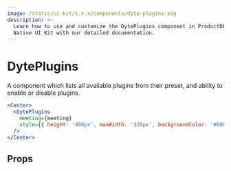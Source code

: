 ```yaml
---
image: /static/ui-kit/1.x.x/components/dyte-plugins.svg
description: >-
  Learn how to use and customize the DytePlugins component in ProductDB's React
  Native UI Kit with our detailed documentation.
---
```


# DytePlugins

A component which lists all available plugins from their preset, and ability to
enable or disable plugins.

```jsx
<Center>
  <DytePlugins
    meeting={meeting}
    style={{ height: '480px', maxWidth: '320px', backgroundColor: '#000' }}
  />
</Center>
```

## Props

<PropsTable of="dyte-plugins" />

<head>
  <title>React Native UI Kit DytePlugins</title>
</head>
